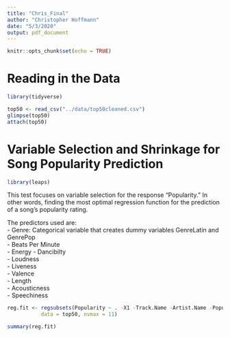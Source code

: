 ```yaml
---
title: "Chris_Final"
author: "Christopher Hoffmann"
date: "5/3/2020"
output: pdf_document
---
```


```r
knitr::opts_chunk$set(echo = TRUE)
```

# Reading in the Data 

```r
library(tidyverse)
```

```r
top50 <- read_csv("../data/top50cleaned.csv")
glimpse(top50)
attach(top50)
```

# Variable Selection and Shrinkage for Song Popularity Prediction

```r
library(leaps)
```

This test focuses on variable selection for the response "Popularity." In other words, finding the most optimal regression function for the prediction of a song's popularity rating.

The predictors used are:   
- Genre: Categorical variable that creates dummy variables GenreLatin and GenrePop   
- Beats Per Minute  
- Energy
- Dancibilty  
- Loudness    
- Liveness  
- Valence  
- Length    
- Acousticness  
- Speechiness  

```r
reg.fit <- regsubsets(Popularity ~ . -X1 -Track.Name -Artist.Name -Popularity, 
           data = top50, nvmax = 11)

summary(reg.fit)
```


